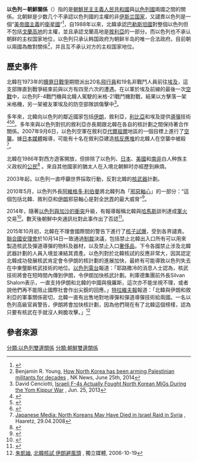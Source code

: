 {{about|指[[以色列|以色列]]与[[朝鲜民主主义人民共和国|朝鲜民主主义人民共和国]]的关系|[[以色列|以色列]]与[[大韩民国|大韩民国]]的关系|以色列－韩国关系}}
{{Infobox bilateral relations|以色列－朝鮮|Israel|North Korea|mission1=无|mission2=无}}
{{NoteTA
|1=zh-hant:北韓;zh-hans:朝鲜;
|2=zh-hant:南韓;zh-hans:韩国;
|3=zh-hant:朝鮮民主主義人民共和國;zh-hans:朝鲜民主主义人民共和国;
|4=zh-hant:朝鮮半島;zh-hans:朝鲜半岛;
}}
'''以色列－朝鮮關係'''（{{lang-he|יחסי ישראל-קוריאה הצפונית}}）指的是[[朝鮮民主主義人民共和國|朝鮮民主主義人民共和國]]與[[以色列國|以色列國]]兩國之間的關係。北朝鲜是少数几个不承認以色列國的主權的非[[伊斯兰国家|伊斯兰国家]]，又譴責以色列是一個“[[美帝國主義|美帝國主義]]的[[衛星國|衛星國]]”<ref name="Haggard">{{cite journal|last=Haggard|first=M|year=1965|title=North Korea's International Position|journal=[[Asian_Survey|Asian Survey]]|publisher=[[University_of_California_Press|University of California Press]]|location=[[California|California]], [[United_States|United States]]|volume=5|issue=8|pages=375–388|issn=0004-4687|oclc=48536955|doi=10.2307/2642410}}</ref>，自1988年以來，北韓承認[[巴勒斯坦國|巴勒斯坦國]]對整個以色列但不包括[[戈蘭高地|戈蘭高地]]的主權，並且承認戈蘭高地是[[敘利亞|敘利亞]]的一部分。而以色列也不承认朝鲜的主权国家地位，以色列只承认韩国政府为朝鲜半岛的唯一合法政府。目前朝以兩國為敵對關係<ref>Benjamin R. Young, [https://www.nknews.org/2014/06/how-north-korea-has-been-arming-palestinian-militants-for-decades/ How North Korea has been arming Palestinian militants for decades] {{Wayback|url=https://www.nknews.org/2014/06/how-north-korea-has-been-arming-palestinian-militants-for-decades/ |date=20171003195353 }}, NK News, June 25th, 2014</ref>，并且互不承认对方的主权国家地位。

==歷史事件==
北韓在1973年的[[贖罪日戰爭|贖罪日戰爭]]期間派出20名[[飛行員|飛行員]]和19名非戰鬥人員前往[[埃及|埃及]]，這支部隊直到戰爭結束前與以方有四至六次的遭遇。在以軍於埃及前線的最後一次[[空戰|空戰]]中，以色列F-4戰鬥機與北韓人駕駛的米格-21戰鬥機對戰，結果以方擊落一架米格機，另一架被友軍埃及的防空部隊誤傷擊中<ref>David Cenciotti, [http://www.businessinsider.com/israel-north-korea-dogfight-yom-kippur-war-2013-6?IR=T Israeli F-4s Actually Fought North Korean MiGs During the Yom Kippur War] {{Wayback|url=http://www.businessinsider.com/israel-north-korea-dogfight-yom-kippur-war-2013-6?IR=T |date=20181224210117 }}, Jun. 25, 2013</ref>。

多年來，北韓向以色列的鄰近國家包括[[伊朗|伊朗]]，敘利亞，[[利比亞|利比亞]]和埃及提供[[導彈|導彈]]技術<ref>{{Cite web |url=http://www.jewishvirtuallibrary.org/jsource/Threats_to_Israel/Korea.html |title=Potential Threats To Israel: North Korea |accessdate=2016-11-10 |archive-date=2018-12-24 |archive-url=https://web.archive.org/web/20181224210123/https://www.jewishvirtuallibrary.org/north-korea-military-threat-to-israel |dead-url=no }}</ref><ref>{{Cite web |url=http://www.haaretz.com/news/israel-north-korea-supplying-weapons-to-six-mideast-states-1.254939 |title=North Korea supplying weapons to six Mideast states - Haaretz |accessdate=2016-11-10 |archive-date=2018-12-24 |archive-url=https://web.archive.org/web/20181224210051/https://www.haaretz.com/1.5040666 |dead-url=no }}</ref><ref>{{Cite web |url=http://www.dailystar.com.lb/article.asp?edition_id=10&categ_id=2&article_id=114766#axzz0rrwU40Mv |title=The Daily Star - Politics - Israel: North Korea shipping WMDs to Syria |accessdate=2016-11-10 |archive-date=2010-07-25 |archive-url=https://web.archive.org/web/20100725112658/http://www.dailystar.com.lb/article.asp?edition_id=10&categ_id=2&article_id=114766#axzz0rrwU40Mv |dead-url=no }}</ref>。多年來與以色列對抗的敘利亞亦長期跟北韓在各自的核計劃之間保持著合作關係。2007年9月6日，以色列空軍在敘利亞[[代爾祖爾|代爾祖爾]]地區的一個目標上進行了[[空襲|空襲]]。據[[日本媒體|日本媒體]]報導，可能有十名在敘利亞建造[[核反應堆|核反應堆]]的北韓人在空襲中被殺<ref>[http://www.haaretz.com/japanese-media-north-koreans-may-have-died-in-israel-raid-in-syria-1.244862 Japanese Media: North Koreans May Have Died in Israel Raid in Syria] {{Wayback|url=http://www.haaretz.com/japanese-media-north-koreans-may-have-died-in-israel-raid-in-syria-1.244862 |date=20160613074601 }}, Haaretz, 29.04.2008</ref>。

北韓在1986年對西方遊客開放，但排除了以色列、[[日本|日本]]、[[美國|美國]]和[[南非|南非]]白人种族主义政权的[[公民|公民]]<ref name="Koh">{{cite journal|last=Koh|first=B|year=1988|title=North Korea in 1987: Launching a New Seven-Year Plan|url=https://archive.org/details/sim_asian-survey_1988-01_28_1/page/62|journal=[[Asian_Survey|Asian Survey]]|publisher=[[University_of_California_Press|University of California Press]]|location=[[California|California]], [[United_States|United States]]|volume=28|issue=1|pages=62–70|issn=0004-4687|oclc=48536955|doi=10.1525/as.1988.28.1.01p0121e}}</ref> 。來自其他國家的猶太人在入境北朝鮮时亦經歷到麻煩。

2003年起，以色列一直呼籲世界採取行動，反對北韓的[[核武器|核武器]]計劃。

2010年5月，以色列外長[[阿維格多·利伯曼|阿維格多·利伯曼]]將北韓列為「[[邪惡軸心|邪惡軸心]]」的一部分：“這個包括北韓、敘利亞和[[伊朗|伊朗]]邪惡軸心是對全[[世界|世界]]的最大威脅”<ref>{{Cite web |url=http://www.huffingtonpost.com/2010/05/12/israel-minister-iran-syri_n_572960.html |title=Israel Minister: Iran, Syria, And North Korea Are New 'Axis Of Evil' |accessdate=2016-11-10 |archive-date=2016-03-03 |archive-url=https://web.archive.org/web/20160303224751/http://www.huffingtonpost.com/2010/05/12/israel-minister-iran-syri_n_572960.html |dead-url=no }}</ref>。

2014年，隨著[[2014年以巴衝突|以色列與加沙的衝突]]升級，有報導報稱北韓與[[哈馬斯|哈馬斯]]談判達成[[軍火|軍火]]交易<ref>{{cite web|url=http://www.telegraph.co.uk/news/worldnews/middleeast/palestinianauthority/10992921/Hamas-and-North-Korea-in-secret-arms-deal.html|title=Hamas and North Korea in secret arms deal|date=26 July 2014|accessdate=10 Nov 2016|publisher=Daily Telegraph|archive-date=2018-12-24|archive-url=https://web.archive.org/web/20181224210034/https://www.telegraph.co.uk/news/worldnews/middleeast/palestinianauthority/10992921/Hamas-and-North-Korea-in-secret-arms-deal.html|dead-url=no}}</ref>。數天後朝鮮中央通訊社對此事作出了否認<ref>{{cite web|url=http://www.telegraph.co.uk/news/worldnews/asia/northkorea/10998755/North-Korea-denies-reports-of-missile-deal-with-Hamas.html|title=North Korea denies reports of missile deal with Hamas|date=26 July 2014|accessdate=31 May 2015|publisher=Daily Telegraph|archive-date=2018-12-24|archive-url=https://web.archive.org/web/20181224210103/https://www.telegraph.co.uk/news/worldnews/asia/northkorea/10998755/North-Korea-denies-reports-of-missile-deal-with-Hamas.html|dead-url=no}}</ref>。

2015年10月初，北韓在不理會國際間的警告下進行了[[核子試爆|核子試爆]]，受到各界譴責。[[聯合國安理會|聯合國安理會]]於10月14日一致通過[[制裁|制裁]]決議，包括禁止北韓出入口所有可以用來製造核武及彈道導彈的物料及器材，以及禁止入口[[奢侈品|奢侈品]]，下令各國禁止涉及北韓武器計劃的人員入境並凍結其資產。以色列對於北韓核試的反應非常大，因其認定北韓成功發展核武肯定會令伊朗的核計劃的進展加快，最終有可能導致以色列失去在中東壟斷核武技術的地位。[[以色列電台|以色列電台]]報道：「耶路撒冷的消息人士認為，核武技術將會在短時間內傳到伊朗，令伊朗加快核武計劃。利庫德集團前外長Silvan Shalom表示，一直支持伊朗和北韓的中國與俄羅斯，這次亦不能坐視不理，或者說他們再不能阻止國際社會作出尖銳的回應。」[[特拉維夫報|特拉維夫報]]報道：「北韓與伊朗和敘利亞的軍事關係密切，北韓一直有出售地對地導彈和彈道導彈技術給兩國。一名以色列高級官員警告，伊朗將會加快核計劃，因為他們現在有了北韓這個榜樣，認為只要有核武在手就沒人夠膽攻擊。」<ref>[[朱凱廸|朱凱廸]], [http://www.inmediahk.net/node/162025 北韓核試 伊朗避風頭] {{Wayback|url=http://www.inmediahk.net/node/162025 |date=20170424231647 }}, 獨立媒體, 2006-10-19</ref>

==參者來源==
<references />

{{以色列外交}}
{{朝鲜民主主义人民共和国外交}}
[[分類:以色列雙邊關係|分類:以色列雙邊關係]]
[[分類:朝鮮雙邊關係|分類:朝鮮雙邊關係]]